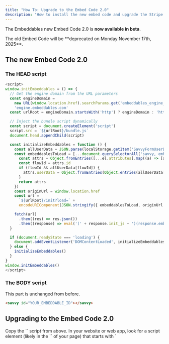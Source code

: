 ```yaml
---
title: "How To: Upgrade to the Embed Code 2.0"
description: "How to install the new embed code and upgrade the Stripe component to match"
---
```


The Embeddables new Embed Code 2.0 is **now available in beta**.

<Warning>
  The old Embed Code will be **deprecated on Monday November 17th, 2025**.
</Warning>

## The new Embed Code 2.0

### The HEAD script

```javascript
<script>
window.initEmbeddables = () => {
  // Get the engine domain from the URL parameters
  const engineDomain =
    new URL(window.location.href).searchParams.get('embeddables_engine_domain') ||
    'engine.embeddables.com'
  const urlRoot = engineDomain.startsWith('http') ? engineDomain : 'https://' + engineDomain

  // Inject the bundle script dynamically
  const script = document.createElement('script')
  script.src = `${urlRoot}/bundle.js`
  document.head.appendChild(script)

  const initializeEmbeddables = function () {
    const allUserData = JSON.parse(localStorage.getItem('SavvyFormUserData') || '{}')
    const embeddablesToLoad = [...document.querySelectorAll('savvy, embeddable')].map((el) => {
      const attrs = Object.fromEntries([...el.attributes].map((a) => [a.name, a.value]))
      const flowId = attrs.id
      if (flowId && allUserData[flowId]) {
        attrs.userData = Object.fromEntries(Object.entries(allUserData[flowId]||{}).filter(([sk])=>sk==='current_page_id'||sk.startsWith('split_')))
      }
      return attrs
    })
    const originUrl = window.location.href
    const url =
      `${urlRoot}/init?load=` +
      encodeURIComponent(JSON.stringify({ embeddablesToLoad, originUrl }))

    fetch(url)
      .then((res) => res.json())
      .then((response) => eval('(' + response.init_js + ')(response.embeddables_data)'))
  }

  if (document.readyState === 'loading') {
    document.addEventListener('DOMContentLoaded', initializeEmbeddables)
  } else {
    initializeEmbeddables()
  }
}
window.initEmbeddables()
</script>
```

### The BODY script

<Tip>This part is unchanged from before.</Tip>

```html
<savvy id="YOUR_EMBEDDABLE_ID"></savvy>
```

## Upgrading to the Embed Code 2.0

<Steps>
  
  <Step title="Grab the new embed code">
    Copy the `<HEAD>` script from above.
  </Step>

  <Step title="Replace the old embed code with the new one">
    In your website or web app, look for a script element (likely in the `<HEAD>` of your page) that starts with `<script>const SAVVY_PRELOAD_IDS=...`.

    This is the one to replace with the new one. Make sure that when you're done, the new one is sandwiched inside two `<script>` tags.

  </Step>
  
  <Step title="Make any Stripe changes that you need to">
    See the Stripe section below for a list of things to watch out for and update before
    pushing your changes live.
  </Step>

  <Step title="Test your changes thoroughly">
    Run some end-to-end tests, including testing any payments and promo codes, to make sure that everything is working as expected.

    Then push live!

  </Step>
  
  
</Steps>

## Upgrading Stripe components

{/* todo - add more things to this warning? */}

<Note>
  The Embed Code 2.0 comes with the latest version of Stripe's JS SDK, which
  includes [certain breaking changes](https://docs.stripe.com/checkout/elements-with-checkout-sessions-api/changelog) to account for.

See below for a list of things to watch out for and update before upgrading to the new embed code.

</Note>

The main changes to watch out for are:

1. The default layout for Stripe components has changed from 'Tabs' to 'Accordion'. _(Step 1 below)_
2. The `create_element_options` settings structure has changed. _(Step 2 below)_
3. The `applyPromotionCode` response structure has changed. _(Steps 3-4 below)_

<Steps>

  <Step title="Set any unset Stripe component 'layout' settings to 'Tabs'">

    In Stripe's latest version, the default layout is switching from 'Tabs' to 'Accordion'. Therefore, if you have any Stripe components with the 'layout' setting unset, you'll need to set it to 'Tabs' before upgrading to the Embed Code 2.0.

    1. Select your Stripe component in the Web App editor. In the right sidebar under **Options**, find the **Layout** setting.

    2. Select the **Tabs** option (only if no option is currently selected).

  </Step>

  <Step title="Update create_element_options if applicable">

    <Note>
      This step only applies if you've customized the `create_element_options` settings in your Stripe component.
    </Note>

    Open your Stripe component's JSON by clicking the three-dot icon (**⁝**) in the **Options** tab, then select **Edit JSON**.

    Check if the `create_element_options` key exists. If it contains a `billingDetails` property with multiple keys set to `never`, update `create_element_options.fields.billingDetails` to `never`.

  </Step>

  <Step title="Update your applyPromotionCode function logic to handle both 'success' and 'session' response formats">

    Stripe's latest SDK version has changed the response schema of `applyPromotionCode`: instead of `response.success` it now returns `response.session`, which contains a new object format.

    Make sure your function logic handles both formats, so that you can smoothly upgrade to the new embed code.

    1. Find all references to `applyPromotionCode` in your custom code.

    2. Replace conditional checks that use `response.type === 'success'` with a structure that supports both formats (*see the next step for details on the new format*):

    ```javascript
    if (response.success) {
      // Keep your existing logic here
    } else if (response.session) {
      // Add new logic here (see next step)
    }
    ```

    3. Ensure there are no early `return` statements or `throw` errors that would prevent reaching the `session` branch.

    <Tip>
      Once you've upgrade to the new embed code, and are confident that you won't need to revert to the old one, you can safely simplify the logic to stop handling the old `response.success` format.
    </Tip>

  </Step>

  <Step title="Copy and adapt logic for the new response schema">
    Copy all logic from inside the `response.success` branch into the `response.session` branch.

    Update field accesses to use the new structure:

    - Replace `response.success.total` with `response.session.total`.
    - Access numeric values through `minorUnitsAmount`:
      - `total`: `response.session.total.total.minorUnitsAmount`
      - `subtotal`: `response.session.total.subtotal.minorUnitsAmount`
      - `discount`: `response.session.total.discount.minorUnitsAmount`
      - `appliedBalance`: `response.session.total.appliedBalance.minorUnitsAmount`
      - `shippingRate`: `response.session.total.shippingRate.minorUnitsAmount`
      - `taxExclusive`: `response.session.total.taxExclusive.minorUnitsAmount`
      - `taxInclusive`: `response.session.total.taxInclusive.minorUnitsAmount`

    <Tip>
      For other keys not listed here, refer to the [Stripe Custom Checkout Session object documentation](https://docs.stripe.com/js/custom_checkout/session_object).
    </Tip>

  </Step>
  
  <Step title="Add error handling">
    You can access errors via `response.error?.message`. See the
    [Stripe applyPromotionCode documentation](https://docs.stripe.com/js/custom_checkout/apply_promotion_code)
    for details.
    
  </Step>

  <Step title="Test your changes">
    Test the modified logic thoroughly:

    - **With old Stripe component**: Apply a promo code and verify it's reflected in the UI, applied to the amount, and that payment completes successfully.
    - **With updated Stripe component**: Repeat the same tests.

  </Step>
  
</Steps>

### Example: Before and After

**Before:**

```javascript
async function applyPromoCode() {
  try {
    const response = await window.StripeCheckout.applyPromotionCode(
      discountCodeUppercase
    );

    if (response.type === "success") {
      context.setUserData({
        promo_code_message: `Your discount $${(
          response.success.total.discount / 100
        ).toFixed(2)} has been applied`,
        discount_code_applied: discountCodeUppercase,
        subtotal: (response.success.total.subtotal / 100).toFixed(2),
        discount: (response.success.total.discount / 100).toFixed(2),
        total: (response.success.total.total / 100).toFixed(2),
        checking_promo_code: false,
      });
    } else {
      context.setUserData({
        promo_code_message: response.error.message,
        checking_promo_code: false,
      });
    }
  } catch (error) {
    console.error("Error applying promo code:", error);
    context.setUserData({
      promo_code_message: `Error trying to apply the promo code ${userData.discount_code}`,
      checking_promo_code: false,
    });
  }
}
```

**After:**

```javascript
async function applyPromoCode() {
  try {
    const response = await window.StripeCheckout.applyPromotionCode(
      discountCodeUppercase
    );

    let subtotal, discount, total, message;

    if (response.success) {
      // Old response structure
      subtotal = (response.success.total.subtotal / 100).toFixed(2);
      discount = (response.success.total.discount / 100).toFixed(2);
      total = (response.success.total.total / 100).toFixed(2);
      message = `Your discount $${discount} has been applied`;
    } else if (response.session) {
      // New response structure
      subtotal = (
        response.session.total.subtotal.minorUnitsAmount / 100
      ).toFixed(2);
      discount = (
        response.session.total.discount.minorUnitsAmount / 100
      ).toFixed(2);
      total = (response.session.total.total.minorUnitsAmount / 100).toFixed(2);
      message = `Your discount $${discount} has been applied`;
    }

    if (response.success || response.session) {
      context.setUserData({
        promo_code_message: message,
        discount_code_applied: discountCodeUppercase,
        subtotal,
        discount,
        total,
        checking_promo_code: false,
      });
    } else {
      context.setUserData({
        promo_code_message:
          response.error?.message || "Unknown error applying promo code",
        checking_promo_code: false,
      });
    }
  } catch (error) {
    console.error("Error applying promo code:", error);
    context.setUserData({
      promo_code_message: `Error trying to apply the promo code ${userData.discount_code}`,
      checking_promo_code: false,
    });
  }
}
```
